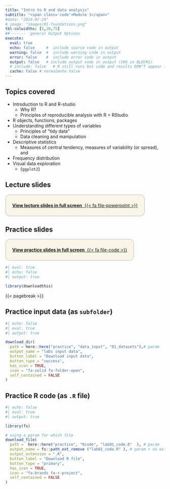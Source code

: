 ```yaml
---
title: "Intro to R and data analysis"
subtitle: "<span class='code'>Module 1</span>"
#date: "2024-07-24"
# image: "images/01-foundations.png"
tbl-colwidths: [5,20,75]
## ------  general Output Options
execute:     
  eval: true
  echo: false     #  include source code in output
  warning: false  #  include warning code in output
  error: false    #  include error code in output
  output: false   # include output code in output (CHG in BLOCKS)
  # include: false   # R still runs but code and results DON"T appear in output  
  cache: false # normalmnte false
---
```



## Topics covered

+ Introduction to R and R-studio
  + Why R?
  + Principles of reproducible analysis with R + RStudio
+ R objects, functions, packages
+ Understanding different types of variables
  + Principles of “tidy data”
  + Data cleaning and manipulation
+ Descriptive statistics
  + Measures of central tendency, measures of variability (or spread), and
+ Frequency distribution
+ Visual data exploration
  + {`ggplot2`}
  
## Lecture slides

::: {.custom-border style="border: 2px solid lightgray; padding: 10px 20px; background-color: #f9f6e7; border-radius: 15px; display: inline-block; text-align: center; margin: auto;"}
<!-- [{{< fa file-powerpoint>}}&nbsp;**View lecture slides in full screen**](../lectures_slides/Lecture_01.pdf) -->
[**View lecture slides in full screen** &nbsp;{{< fa file-powerpoint >}}](../lectures_slides/Lecture_01.pdf)
:::

## Practice slides

::: {.custom-border style="border: 2px solid lightgray; padding: 10px 20px; background-color: #f9f6e7; border-radius: 15px; display: inline-block; text-align: center; margin: auto;"}
[**View practice slides in full screen** &nbsp;{{< fa file-code >}}](../practice/practice_slides/slides_lab01.html)
:::



\pagebreak

```r
#| eval: true
#| echo: false
#| output: true

library(downloadthis)
```

{{< pagebreak >}}

## Practice input data (as `subfolder`)

```r
#| echo: false
#| eval: true
#| output: true

download_dir(
  path = here::here("practice", "data_input", "01_datasets"),# param
  output_name = "labs input data",
  button_label = "Download input data",
  button_type = "success",
  has_icon = TRUE,
  icon = "fa-solid fa-folder-open",
  self_contained = FALSE
)
```


## Practice R code (as `.R` file)
```r
#| echo: false
#| eval: true
#| output: true

library(fs) 

# using a param for which file 
download_file(
  path =  here::here("practice", "Rcode", "lab01_code.R"  ), # param
  output_name = fs::path_ext_remove ("lab01_code.R" ), # param + no extension.... 
  output_extension = ".R",  
  button_label = "Download R file",
  button_type = "primary",
  has_icon = TRUE,
  icon = "fa-brands fa-r-project",
  self_contained = FALSE
)
```

